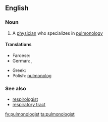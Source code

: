 ==English==

===Noun===
{{en-noun}}

# A [[physician]] who specializes in [[pulmonology]]
====Translations====
{{trans-top|a physician who specializes in pulmonology}}
* Faroese: {{t|fo|lungalækni|m}}
* German: {{t|de|Lungenarzt|m}}, {{t+|de|Pneumologe|m}}
{{trans-mid}}
* Greek: {{t+|el|πνευμονολόγος|m|tr=pnefmonológos|sc=Grek}}
* Polish: [[pulmonolog]] {{m|f}}
{{trans-bottom}}

===See also===
* [[respirologist]]
* [[respiratory tract]]

[[fy:pulmonologist]]
[[ta:pulmonologist]]
